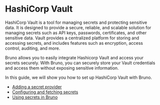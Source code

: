 
# HashiCorp Vault<PremiumBadge />

HashiCorp Vault is a tool for managing secrets and protecting sensitive data. It is designed to provide a secure, reliable, and scalable solution for managing secrets such as API keys, passwords, certificates, and other sensitive data. Vault provides a centralized platform for storing and accessing secrets, and includes features such as encryption, access control, auditing, and more.

Bruno allows you to easily integrate Hashicorp Vault and access your secrets securely. With Bruno, you can securely store your Vault credentials and access them without exposing sensitive information.

In this guide, we will show you how to set up HashiCorp Vault with Bruno.

- [Adding a secret provider](/secrets-management/hashicorp-vault/adding-a-secret-provider)
- [Configuring and fetching secrets](/secrets-management/hashicorp-vault/configuring-and-fetching-secrets)
- [Using secrets in Bruno](./using-secrets)
